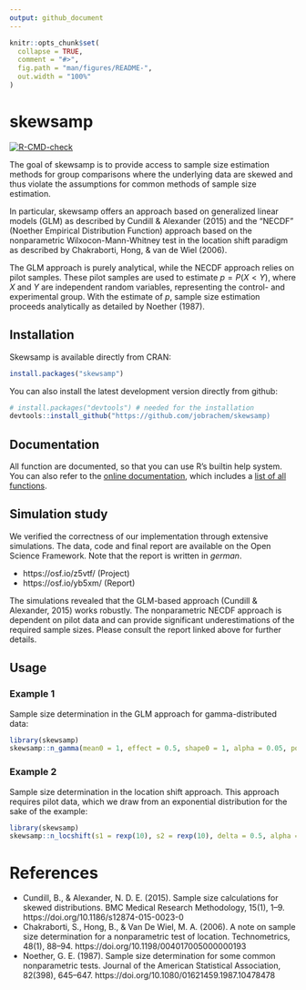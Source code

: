 ```yaml
---
output: github_document
---
```


<!-- README.md is generated from README.Rmd. Please edit that file -->

```r
knitr::opts_chunk$set(
  collapse = TRUE,
  comment = "#>",
  fig.path = "man/figures/README-",
  out.width = "100%"
)
```

# skewsamp

<!-- badges: start -->
[![R-CMD-check](https://github.com/jobrachem/skewsamp/workflows/R-CMD-check/badge.svg)](https://github.com/jobrachem/skewsamp/actions)
<!-- badges: end -->

The goal of skewsamp is to provide access to sample size estimation
methods for group comparisons where the underlying data are skewed and
thus violate the assumptions for common methods of sample size estimation. 

In particular, skewsamp offers an approach based on generalized linear
models (GLM) as described by Cundill & Alexander (2015) and the "NECDF" 
(Noether Empirical Distribution Function) approach
based on the nonparametric Wilxocon-Mann-Whitney test in the location 
shift paradigm as described by Chakraborti, Hong, & van de Wiel (2006).

The GLM approach is purely analytical, while the NECDF approach relies on 
pilot samples. These pilot samples are used to estimate $p = P(X < Y)$, 
where $X$ and $Y$ are independent random variables, representing the
control- and experimental group. With the estimate of $p$, sample size
estimation proceeds analytically as detailed by Noether (1987).

## Installation

Skewsamp is available directly from CRAN:

``` r
install.packages("skewsamp")
```

You can also install the latest development version directly from github:

``` r
# install.packages("devtools") # needed for the installation
devtools::install_github("https://github.com/jobrachem/skewsamp)
```

## Documentation

All function are documented, so that you can use R's builtin help system. You can also refer to the [online documentation](https://jobrachem.github.io/skewsamp/), which includes a [list of all functions](https://jobrachem.github.io/skewsamp/reference/index.html).

## Simulation study

We verified the correctness of our implementation through extensive 
simulations. The data, code and final report are available on the
Open Science Framework. Note that the report is written in *german*. 

- https://osf.io/z5vtf/ (Project)
- https://osf.io/yb5xm/ (Report)

The simulations revealed that the GLM-based approach (Cundill & Alexander, 2015) 
works robustly. The nonparametric NECDF approach is dependent on pilot
data and can provide significant underestimations of the required sample
sizes. Please consult the report linked above for further details.

## Usage

### Example 1

Sample size determination in the GLM approach for gamma-distributed
data:

```r
library(skewsamp)
skewsamp::n_gamma(mean0 = 1, effect = 0.5, shape0 = 1, alpha = 0.05, power = 0.9)
```

### Example 2

Sample size determination in the location shift approach. This approach
requires pilot data, which we draw from an exponential distribution for
the sake of the example:

```r
library(skewsamp)
skewsamp::n_locshift(s1 = rexp(10), s2 = rexp(10), delta = 0.5, alpha = 0.05, power = 0.9)
```

# References

- Cundill, B., & Alexander, N. D. E. (2015). Sample size calculations for skewed distributions. BMC Medical Research Methodology, 15(1), 1–9. https://doi.org/10.1186/s12874-015-0023-0
- Chakraborti, S., Hong, B., & Van De Wiel, M. A. (2006). A note on sample size determination for a nonparametric test of location. Technometrics, 48(1), 88–94. https://doi.org/10.1198/004017005000000193
- Noether, G. E. (1987). Sample size determination for some common nonparametric tests. Journal of the American Statistical Association, 82(398), 645–647. https://doi.org/10.1080/01621459.1987.10478478


